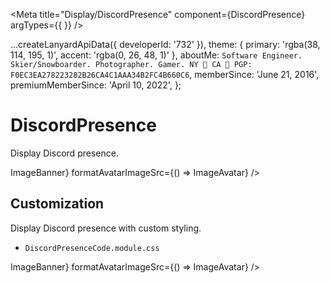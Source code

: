 
<Meta title="Display/DiscordPresence" component={DiscordPresence} argTypes={{ }} />

  ...createLanyardApiData({ developerId: '732' }),
  theme: {
    primary: 'rgba(38, 114, 195, 1)',
    accent: 'rgba(0, 26, 48, 1)'
  },
  aboutMe: `Software Engineer.  Skier/Snowboarder. Photographer. Gamer.
NY 🌆 CA 🌁
PGP: F0EC3EA278223282B26CA4C1AAA34B2FC4B660C6`,
  memberSince: 'June 21, 2016',
  premiumMemberSince: 'April 10, 2022',
};

# DiscordPresence

Display Discord presence.

<Story name="Default">
  <div style={{ fontSize: '16px' }}>
    <DiscordPresence
      classes={StyleDiscordPresenceDefault}
      data={data}
      formatBannerImageSrc={() => ImageBanner}
      formatAvatarImageSrc={() => ImageAvatar}
    />
  </div>
</Story>

## Customization

Display Discord presence with custom styling.

- `DiscordPresenceCode.module.css`

<Story name="CustomCode">
  <div style={{ fontSize: '16px' }}>
    <DiscordPresence
      classes={Object.assign({}, StyleDiscordPresenceDefault, StyleDiscordPresenceCode)}
      data={data}
      formatBannerImageSrc={() => ImageBanner}
      formatAvatarImageSrc={() => ImageAvatar}
    />
  </div>
</Story>
